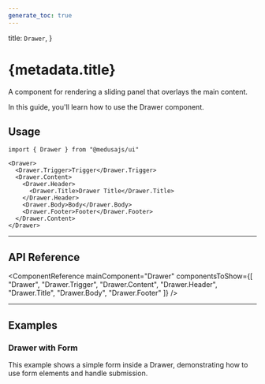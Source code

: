 ```yaml
---
generate_toc: true
---
```



  title: `Drawer`,
}

# {metadata.title}

A component for rendering a sliding panel that overlays the main content.

In this guide, you'll learn how to use the Drawer component.

<ComponentExample name="drawer-demo" />

## Usage

```tsx
import { Drawer } from "@medusajs/ui"
```

```tsx
<Drawer>
  <Drawer.Trigger>Trigger</Drawer.Trigger>
  <Drawer.Content>
    <Drawer.Header>
      <Drawer.Title>Drawer Title</Drawer.Title>
    </Drawer.Header>
    <Drawer.Body>Body</Drawer.Body>
    <Drawer.Footer>Footer</Drawer.Footer>
  </Drawer.Content>
</Drawer>
```

---

## API Reference

<ComponentReference mainComponent="Drawer" componentsToShow={[
  "Drawer",
  "Drawer.Trigger",
  "Drawer.Content",
  "Drawer.Header",
  "Drawer.Title",
  "Drawer.Body",
  "Drawer.Footer"
]} />

---

## Examples

### Drawer with Form

This example shows a simple form inside a Drawer, demonstrating how to use form elements and handle submission.

<ComponentExample name="drawer-form" hideFeedback />